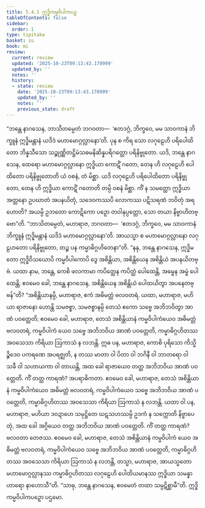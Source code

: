 ```yaml
---
title: 5.4.1 ဣဒ္ဓိကမ္မဝိပါကပဉှ
tableOfContents: false
sidebar:
  order: 1
type: tipitaka
basket: su
book: mi
review:
  current: review
  updated: '2025-10-23T09:13:43.170999'
  updated_by: ''
  notes: ''
  history:
  - state: review
    date: '2025-10-23T09:13:43.170999'
    updated_by: ''
    notes: ''
    previous_state: draft
---
```



<ReviewStatus review={frontmatter.review} showDetails={true} />

<HypothesisAnnotation frontmatter={frontmatter} />

<DynamicBreadcrumb />

<Division number="150" book="mi" e="ch" v="28">

<Paragraph number="854" book="mi">
“ဘန္တေ နာဂသေန, ဘာသိတမ္ပေတံ ဘဂဝတာ—  ‘ဧတဒဂ္ဂံ, ဘိက္ခဝေ, မမ သာဝကာနံ ဘိက္ခူနံ ဣဒ္ဓိမန္တာနံ ယဒိဒံ မဟာမောဂ္ဂလ္လာနော’တိ. ပုန စ ကိရ သော လဂုဠေဟိ ပရိပေါထိတော ဘိန္နသီသော သဉ္စုဏ္ဏိတဋ္ဌိမံသဓမနိဆိန္နပရိဂတ္တော ပရိနိဗ္ဗုတော. ယဒိ, ဘန္တေ နာဂသေန, ထေရော မဟာမောဂ္ဂလ္လာနော ဣဒ္ဓိယာ ကောဋိံ ဂတော, တေန ဟိ လဂုဠေဟိ ပေါထိတော ပရိနိဗ္ဗုတောတိ ယံ ဝစနံ, တံ မိစ္ဆာ. ယဒိ လဂုဠေဟိ ပရိပေါထိတော ပရိနိဗ္ဗုတော, တေန ဟိ ဣဒ္ဓိယာ ကောဋိံ ဂတောတိ တမ္ပိ ဝစနံ မိစ္ဆာ. ကိံ န သမတ္ထော ဣဒ္ဓိယာ အတ္တနော ဥပဃာတံ အပနယိတုံ, သဒေဝကဿပိ လောကဿ ပဋိသရဏံ ဘဝိတုံ အရဟောတိ? အယမ္ပိ ဥဘတော ကောဋိကော ပဉှော တဝါနုပ္ပတ္တော, သော တယာ နိဗ္ဗာဟိတဗ္ဗော”တိ.
</Paragraph>

<Paragraph number="855" book="mi">
“ဘာသိတမ္ပေတံ, မဟာရာဇ, ဘဂဝတာ—  ‘ဧတဒဂ္ဂံ, ဘိက္ခဝေ, မမ သာဝကာနံ ဘိက္ခူနံ ဣဒ္ဓိမန္တာနံ ယဒိဒံ မဟာမောဂ္ဂလ္လာနော’တိ. အာယသ္မာ စ မဟာမောဂ္ဂလ္လာနော လဂုဠဟတော ပရိနိဗ္ဗုတော, တဉ္စ ပန ကမ္မာဓိဂ္ဂဟိတေနာ”တိ.
</Paragraph>

<Paragraph number="856" book="mi">
“နနု, ဘန္တေ နာဂသေန, ဣဒ္ဓိမတော ဣဒ္ဓိဝိသယောပိ ကမ္မဝိပါကောပိ ဒွေ အစိန္တိယာ, အစိန္တိယေန အစိန္တိယံ အပနယိတဗ္ဗံ. ယထာ နာမ, ဘန္တေ, ကေစိ ဖလကာမာ ကပိတ္ထေန ကပိတ္ထံ ပေါထေန္တိ, အမ္ဗေန အမ္ဗံ ပေါထေန္တိ; ဧဝမေဝ ခေါ, ဘန္တေ နာဂသေန, အစိန္တိယေန အစိန္တိယံ ပေါထယိတွာ အပနေတဗ္ဗန်”တိ? “အစိန္တိယာနမ္ပိ, မဟာရာဇ, ဧကံ အဓိမတ္တံ ဗလဝတရံ. ယထာ, မဟာရာဇ, မဟိယာ ရာဇာနော ဟောန္တိ သမဇစ္စာ, သမဇစ္စာနမ္ပိ တေသံ ဧကော သဗ္ဗေ အဘိဘဝိတွာ အာဏံ ပဝတ္တေတိ; ဧဝမေဝ ခေါ, မဟာရာဇ, တေသံ အစိန္တိယာနံ ကမ္မဝိပါကံယေဝ အဓိမတ္တံ ဗလဝတရံ, ကမ္မဝိပါကံ ယေဝ သဗ္ဗေ အဘိဘဝိယ အာဏံ ပဝတ္တေတိ, ကမ္မာဓိဂ္ဂဟိတဿ အဝသေသာ ကိရိယာ ဩကာသံ န လဘန္တိ.
</Paragraph>

<Paragraph number="857" book="mi">
ဣဓ ပန, မဟာရာဇ, ကောစိ ပုရိသော ကိသ္မိဉ္စိဒေဝ ပကရဏေ အပရဇ္ဈတိ, န တဿ မာတာ ဝါ ပိတာ ဝါ ဘဂိနီ ဝါ ဘာတရော ဝါ သခီ ဝါ သဟာယကာ ဝါ တာယန္တိ, အထ ခေါ ရာဇာယေဝ တတ္ထ အဘိဘဝိယ အာဏံ ပဝတ္တေတိ. ကိံ တတ္ထ ကာရဏံ? အပရာဓိကတာ. ဧဝမေဝ ခေါ, မဟာရာဇ, တေသံ အစိန္တိယာနံ ကမ္မဝိပါကံယေဝ အဓိမတ္တံ ဗလဝတရံ, ကမ္မဝိပါကံယေဝ သဗ္ဗေ အဘိဘဝိယ အာဏံ ပဝတ္တေတိ, ကမ္မာဓိဂ္ဂဟိတဿ အဝသေသာ ကိရိယာ ဩကာသံ န လဘန္တိ.
</Paragraph>

<Paragraph number="858" book="mi">
ယထာ ဝါ ပန, မဟာရာဇ, မဟိယာ ဒဝဍာဟေ သမုဋ္ဌိတေ ဃဋသဟဿမ္ပိ ဥဒကံ န သက္ကောတိ နိဗ္ဗာပေတုံ, အထ ခေါ အဂ္ဂိယေဝ တတ္ထ အဘိဘဝိယ အာဏံ ပဝတ္တေတိ. ကိံ တတ္ထ ကာရဏံ? ဗလဝတာ တေဇဿ. ဧဝမေဝ ခေါ, မဟာရာဇ, တေသံ အစိန္တိယာနံ ကမ္မဝိပါကံ ယေဝ အဓိမတ္တံ ဗလဝတရံ, ကမ္မဝိပါကံယေဝ သဗ္ဗေ အဘိဘဝိယ အာဏံ ပဝတ္တေတိ, ကမ္မာဓိဂ္ဂဟိတဿ အဝသေသာ ကိရိယာ ဩကာသံ န လဘန္တိ, တသ္မာ, မဟာရာဇ, အာယသ္မတော မဟာမောဂ္ဂလ္လာနဿ ကမ္မာဓိဂ္ဂဟိတဿ လဂုဠေဟိ ပေါထိယမာနဿ ဣဒ္ဓိယာ သမန္နာဟာရော နာဟောသီ”တိ. “သာဓု, ဘန္တေ နာဂသေန, ဧဝမေတံ တထာ သမ္ပဋိစ္ဆာမီ”တိ.

</Paragraph>
</Division>

<Paragraph number="859" type="center" book="mi">
ဣဒ္ဓိကမ္မဝိပါကပဉှော ပဌမော.
</Paragraph>